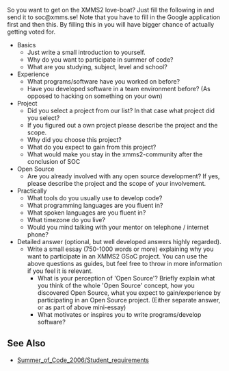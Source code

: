 So you want to get on the XMMS2 love-boat? Just fill the following in and send it to soc@xmms.se! Note that you have to fill in the Google application first and then this. By filling this in you will have bigger chance of actually getting voted for.

* Basics
** Just write a small introduction to yourself.
** Why do you want to participate in summer of code?
** What are you studying, subject, level and school?
* Experience
** What programs/software have you worked on before?
** Have you developed software in a team environment before? (As opposed to hacking on something on your own)
* Project
** Did you select a project from our list? In that case what project did you select?
** If you figured out a own project please describe the project and the scope.
** Why did you choose this project?
** What do you expect to gain from this project?
** What would make you stay in the xmms2-community after the conclusion of SOC
* Open Source
** Are you already involved with any open source development? If yes, please describe the project and the scope of your involvement.
* Practically
** What tools do you usually use to develop code?
** What programming languages are you fluent in?
** What spoken languages are you fluent in?
** What timezone do you live?
** Would you mind talking with your mentor on telephone / internet phone?
* Detailed answer (optional, but well developed answers highly regarded).
** Write a small essay (750-1000 words or more) explaining why you want to participate in an XMMS2 GSoC project. You can use the above questions as guides, but feel free to throw in more information if you feel it is relevant.
*** What is your perception of 'Open Source'? Briefly explain what you think of the whole 'Open Source' concept, how you discovered Open Source, what you expect to gain/experience by participating in an Open Source project. (Either separate answer, or as part of above mini-essay)
*** What motivates or inspires you to write programs/develop software?

== See Also ==
* [[Summer_of_Code_2006/Student_requirements]]